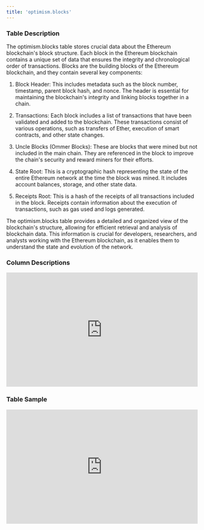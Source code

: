 ```yaml
---
title: 'optimism.blocks'
---
```


### Table Description
The optimism.blocks table stores crucial data about the Ethereum blockchain's block structure. Each block in the Ethereum blockchain contains a unique set of data that ensures the integrity and chronological order of transactions. Blocks are the building blocks of the Ethereum blockchain, and they contain several key components:

1. Block Header: This includes metadata such as the block number, timestamp, parent block hash, and nonce. The header is essential for maintaining the blockchain's integrity and linking blocks together in a chain.

2. Transactions: Each block includes a list of transactions that have been validated and added to the blockchain. These transactions consist of various operations, such as transfers of Ether, execution of smart contracts, and other state changes.

3. Uncle Blocks (Ommer Blocks): These are blocks that were mined but not included in the main chain. They are referenced in the block to improve the chain's security and reward miners for their efforts.

4. State Root: This is a cryptographic hash representing the state of the entire Ethereum network at the time the block was mined. It includes account balances, storage, and other state data.

5. Receipts Root: This is a hash of the receipts of all transactions included in the block. Receipts contain information about the execution of transactions, such as gas used and logs generated.

The optimism.blocks table provides a detailed and organized view of the blockchain's structure, allowing for efficient retrieval and analysis of blockchain data. This information is crucial for developers, researchers, and analysts working with the Ethereum blockchain, as it enables them to understand the state and evolution of the network.

### Column Descriptions

<div>
    <iframe
        src="http://127.0.0.1:3000/columns/optimism.blocks"
        width="100%"
        height="300px"
        frameBorder="0"
        scrolling="no"
    ></iframe>
</div>

### Table Sample

<div>
    <iframe
        src="http://127.0.0.1:3000/data/optimism.blocks"
        width="100%"
        height="300px"
        frameBorder="0"
        scrolling="no"
    ></iframe>
</div>